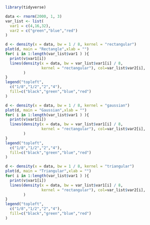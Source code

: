 ```r
library(tidyverse)
```

```r
data <- rnorm(2000, 1, 3)
var_list <- list(
  var1 = c(4,16,32),
  var2 = c("green","blue","red")
)


```
```r
d <- density(x = data, bw = 1 / 8, kernel = "rectangular")
plot(d, main = "Rectangle",xlab = "")
for( i in 1:length(var_list$var1 ) ){
  print(v$var1[i])
  lines(density(x = data, bw = var_list$var1[i] / 8, 
                kernel = "rectangular"), col=var_list$var2[i],
        )
}
legend("topleft",
  c("1/8","1/2","2","4"),
  fill=c("black","green","blue","red")
)
```

```r
d <- density(x = data, bw = 1 / 8, kernel = "gaussian")
plot(d, main = "Gaussian",xlab = "")
for( i in 1:length(var_list$var1 ) ){
  print(v$var1[i])
  lines(density(x = data, bw = var_list$var1[i] / 8, 
                kernel = "rectangular"), col=var_list$var2[i],
        )
}
legend("topleft",
  c("1/8","1/2","2","4"),
  fill=c("black","green","blue","red")
)

```
```r
d <- density(x = data, bw = 1 / 8, kernel = "triangular")
plot(d, main = "Triangular",xlab = "")
for( i in 1:length(var_list$var1 ) ){
  print(v$var1[i])
  lines(density(x = data, bw = var_list$var1[i] / 8, 
                kernel = "rectangular"), col=var_list$var2[i],
        )
}
legend("topleft",
  c("1/8","1/2","2","4"),
  fill=c("black","green","blue","red")
)

```

